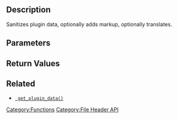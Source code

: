 {{Private}}

==Description==

Sanitizes plugin data, optionally adds markup, optionally translates.

== Parameters ==

{{Parameter|$plugin_file|string|The plugin's file.}}
{{Parameter|$plugin_data|array|The plugin data parsed from the plugin's [[File Header]].}}
{{Parameter|$markup|boolean|Whether to add markup.|optional|<tt>false</tt>}}
{{Parameter|$translate|boolean|Whether to translate.|optional|<tt>false</tt>}}

== Return Values ==

{{Return||array|Sanitized plugin data.}}

==Related==

* <tt>[[Function_Reference/get_plugin_data | get_plugin_data()]]</tt>

{{Tag Footer}}

[[Category:Functions]]
[[Category:File Header API]]
